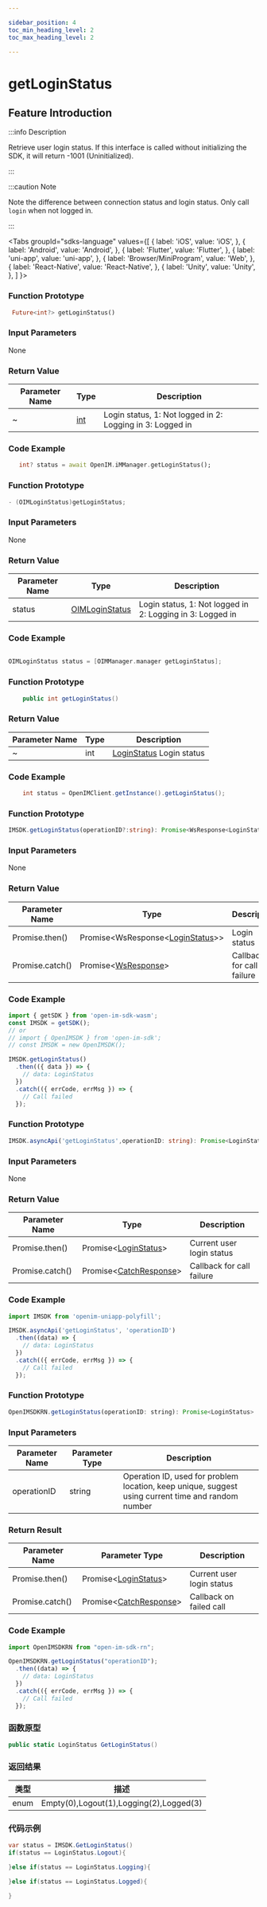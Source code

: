```yaml
---

sidebar_position: 4
toc_min_heading_level: 2
toc_max_heading_level: 2

---
```


# getLoginStatus

## Feature Introduction

:::info Description

Retrieve user login status. If this interface is called without initializing the SDK, it will return -1001 (Uninitialized).

:::

:::caution Note

Note the difference between connection status and login status. Only call `login` when not logged in.

:::

<Tabs
groupId="sdks-language"
values={[
{ label: 'iOS', value: 'iOS', },
{ label: 'Android', value: 'Android', },
{ label: 'Flutter', value: 'Flutter', },
{ label: 'uni-app', value: 'uni-app', },
{ label: 'Browser/MiniProgram', value: 'Web', },
{ label: 'React-Native', value: 'React-Native', },
{ label: 'Unity', value: 'Unity', },
]
}>

<TabItem value="Flutter">

### Function Prototype

```dart showLineNumbers
 Future<int?> getLoginStatus()
```

### Input Parameters

None

### Return Value

| Parameter Name | Type | Description                                 |
| -------------- | ---- | -------------------------------------------- |
| ~              | [int](/enum/loginStatus.mdx) | Login status, 1: Not logged in 2: Logging in 3: Logged in |

### Code Example

```dart showLineNumbers
   int? status = await OpenIM.iMManager.getLoginStatus();
```

</TabItem>

<TabItem value="iOS">

### Function Prototype

```swift showLineNumbers
- (OIMLoginStatus)getLoginStatus;
```

### Input Parameters

None

### Return Value

| Parameter Name | Type | Description                                 |
| -------------- | ---- | -------------------------------------------- |
| status         | [OIMLoginStatus](/enum/loginStatus.mdx) | Login status, 1: Not logged in 2: Logging in 3: Logged in |

### Code Example

```swift showLineNumbers

OIMLoginStatus status = [OIMManager.manager getLoginStatus];

```

</TabItem>

<TabItem value="Android">

### Function Prototype

```java showLineNumbers
    public int getLoginStatus()
```

### Return Value

| Parameter Name | Type | Description                                        |
| -------------- | ---- | --------------------------------------------------- |
| ~              | int  | [LoginStatus](/enum/loginStatus.mdx) Login status  |

### Code Example

```java showLineNumbers
    int status = OpenIMClient.getInstance().getLoginStatus();
```

</TabItem>

<TabItem value="Web">

### Function Prototype

```ts showLineNumbers
IMSDK.getLoginStatus(operationID?:string): Promise<WsResponse<LoginStatus>>;
```

### Input Parameters

None

### Return Value

| Parameter Name  | Type | Description        |
| --------------- | ---- | ------------------- |
| Promise.then()  | Promise<WsResponse<[LoginStatus](/enum/loginStatus.mdx)>\> | Login status     |
| Promise.catch() | Promise<[WsResponse](/class/response.mdx)\> | Callback for call failure |

### Code Example

```js showLineNumbers
import { getSDK } from 'open-im-sdk-wasm';
const IMSDK = getSDK();
// or
// import { OpenIMSDK } from 'open-im-sdk';
// const IMSDK = new OpenIMSDK();

IMSDK.getLoginStatus()
  .then(({ data }) => {
    // data: LoginStatus
  })
  .catch(({ errCode, errMsg }) => {
    // Call failed
  });
```

</TabItem>

<TabItem value="uni-app">

### Function Prototype

```ts showLineNumbers
IMSDK.asyncApi('getLoginStatus',operationID: string): Promise<LoginStatus>;
```

### Input Parameters

None

### Return Value

| Parameter Name  | Type | Description                 |
| --------------- | ---- | --------------------------- |
| Promise.then()  | Promise<[LoginStatus](/enum/loginStatus.mdx)\> | Current user login status |
| Promise.catch() | Promise<[CatchResponse](/class/response.mdx)\> | Callback for call failure |

### Code Example

```js showLineNumbers
import IMSDK from 'openim-uniapp-polyfill';

IMSDK.asyncApi('getLoginStatus', 'operationID')
  .then((data) => {
    // data: LoginStatus
  })
  .catch(({ errCode, errMsg }) => {
    // Call failed
  });
```

</TabItem>
<TabItem value="React-Native">

### Function Prototype

```js showLineNumbers
OpenIMSDKRN.getLoginStatus(operationID: string): Promise<LoginStatus>
```

### Input Parameters

| Parameter Name | Parameter Type | Description                                   |
| -------- | -------- | --------------------------------------- |
| operationID        | string     | Operation ID, used for problem location, keep unique, suggest using current time and random number |

### Return Result

| Parameter Name        | Parameter Type                                                | Description            |
| --------------- | ------------------------------------------------------- | ---------------- |
| Promise.then()  | Promise<[LoginStatus](/enum/loginStatus.mdx)\> | Current user login status |
| Promise.catch() | Promise<[CatchResponse](/class/response.mdx)\> | Callback on failed call     |


### Code Example

```js showLineNumbers
import OpenIMSDKRN from "open-im-sdk-rn";

OpenIMSDKRN.getLoginStatus("operationID");
  .then((data) => {
    // data: LoginStatus
  })
  .catch(({ errCode, errMsg }) => {
    // Call failed
  });
```
</TabItem>

<TabItem value="Unity">

### 函数原型

```C# showLineNumbers
public static LoginStatus GetLoginStatus()
```
### 返回结果
| 类型                                                | 描述             |
| ------| ---------------- |
| enum  | Empty(0),Logout(1),Logging(2),Logged(3)  |


### 代码示例

```C# showLineNumbers
var status = IMSDK.GetLoginStatus()
if(status == LoginStatus.Logout){

}else if(status == LoginStatus.Logging){

}else if(status == LoginStatus.Logged){

}
```
</TabItem>

</Tabs>
